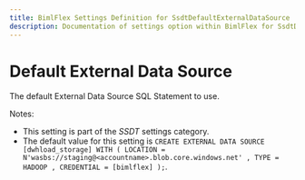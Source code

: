 ```yaml
---
title: BimlFlex Settings Definition for SsdtDefaultExternalDataSource
description: Documentation of settings option within BimlFlex for SsdtDefaultExternalDataSource
---
```

<head>
  <meta name="varigenceProduct" content="BimlFlex"></meta>
  <meta name="varigenceArticleType" content="Reference"></meta>
</head>

# Default External Data Source

The default External Data Source SQL Statement to use.

Notes:

* This setting is part of the *SSDT* settings category.
* The default value for this setting is `CREATE EXTERNAL DATA SOURCE [dwhload_storage]
    WITH (
        LOCATION = N'wasbs://staging@<accountname>.blob.core.windows.net'
        , TYPE = HADOOP
        , CREDENTIAL = [bimlflex]
    );`.
